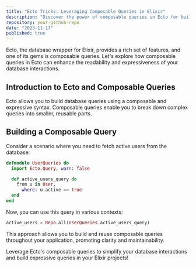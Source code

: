 ```yaml
---
title: "Ecto Tricks: Leveraging Composable Queries in Elixir"
description: "Discover the power of composable queries in Ecto for building expressive and reusable database queries."
repository: your-github-repo
date: "2023-11-17"
published: true
---
```


Ecto, the database wrapper for Elixir, provides a rich set of features, and one of its gems is composable queries. Let's explore how composable queries in Ecto can enhance the readability and expressiveness of your database interactions.

## Introduction to Ecto and Composable Queries

Ecto allows you to build database queries using a composable and expressive syntax. Composable queries enable you to break down complex queries into smaller, reusable parts.

## Building a Composable Query

Consider a scenario where you need to fetch active users from the database:

```elixir
defmodule UserQueries do
  import Ecto.Query, warn: false

  def active_users_query do
    from u in User,
      where: u.active == true
  end
end
```
Now, you can use this query in various contexts:
```elixir
active_users = Repo.all(UserQueries.active_users_query)
```

This approach allows you to build and reuse composable queries throughout your application, promoting clarity and maintainability.

Leverage Ecto's composable queries to simplify your database interactions and build expressive queries in your Elixir projects!
